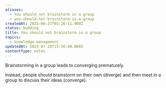```yaml
---
aliases:
  - You should not brainstorm in a group
  - you-should-not-brainstorm-in-a-group
createdAt: 2025-06-21T05:16:11.000Z
status: budding
title: You should not brainstorm in a group
topics:
  - knowledge-management
updatedAt: 2025-07-28T15:56:40.000Z
contentType: notes
---
```

Brainstorming in a group leads to converging prematurely.

Instead, people should brainstorm on their own (diverge) and then meet in a group to discuss their ideas (converge).
